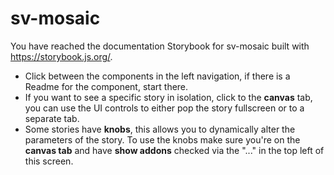 
<Meta title="Overview/Readme"/>

# sv-mosaic

You have reached the documentation Storybook for sv-mosaic built with https://storybook.js.org/.

* Click between the components in the left navigation, if there is a Readme for the component, start there.
* If you want to see a specific story in isolation, click to the **canvas** tab, you can use the UI controls to either pop the story fullscreen or to a separate tab.
* Some stories have **knobs**, this allows you to dynamically alter the parameters of the story. To use the knobs make sure you're on the **canvas tab** and have **show addons** checked via the "..." in the top left of this screen.

